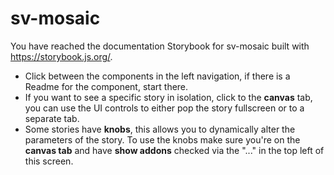 
<Meta title="Overview/Readme"/>

# sv-mosaic

You have reached the documentation Storybook for sv-mosaic built with https://storybook.js.org/.

* Click between the components in the left navigation, if there is a Readme for the component, start there.
* If you want to see a specific story in isolation, click to the **canvas** tab, you can use the UI controls to either pop the story fullscreen or to a separate tab.
* Some stories have **knobs**, this allows you to dynamically alter the parameters of the story. To use the knobs make sure you're on the **canvas tab** and have **show addons** checked via the "..." in the top left of this screen.

